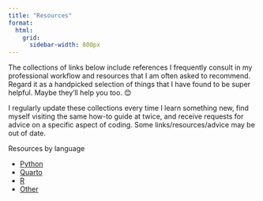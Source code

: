 ```yaml
---
title: "Resources"
format: 
  html: 
    grid: 
      sidebar-width: 800px
---
```


The collections of links below include references I frequently consult in my professional workflow and resources that I am often asked to recommend. Regard it as a handpicked selection of things that I have found to be super helpful. Maybe they'll help you too. 😊

I regularly update these collections every time I learn something new, find myself visiting the same how-to guide at twice, and receive requests for advice on a specific aspect of coding. Some links/resources/advice may be out of date.

Resources by language 

- [Python](resources_python.html)
- [Quarto](resources_quarto.html)
- [R](resources_r.html)
- [Other](resources_other.html)

